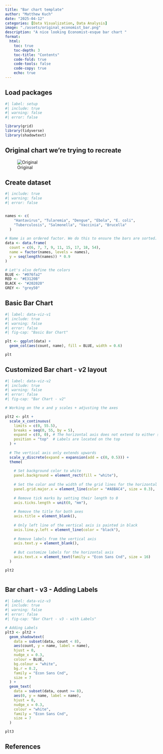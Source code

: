 ```yaml
---
title: "Bar chart template"
author: "Matthew Kuch"
date: "2025-04-12"
categories: [Data Visualization, Data Analysis]
image: "./assets/original_economist_bar.png"
description: "A nice looking Economist-esque bar chart "
format: 
  html:
    toc: true
    toc-depth: 3
    toc-title: "Contents"
    code-fold: true
    code-tools: false
    code-copy: true
    echo: true
---
```


## Load packages

```r
#| label: setup
#| include: true
#| warning: false
#| error: false

library(grid)
library(tidyverse)
library(shadowtext)

```

## Original chart we're trying to recreate

![Original](./assets/original_economist_bar.png)


## Create dataset
```r
#| include: true
#| warning: false
#| error: false


names <- c(
    "Hantavirus", "Tularemia", "Dengue", "Ebola", "E. coli", 
    "Tuberculosis", "Salmonella", "Vaccinia", "Brucella"
  )
  
# Name is an ordered factor. We do this to ensure the bars are sorted.
data <- data.frame(
  count = c(6, 7, 7, 9, 11, 15, 17, 18, 54), 
  name = factor(names, levels = names),
  y = seq(length(names)) * 0.9
)

# Let's also define the colors
BLUE <- "#076fa2"
RED <- "#E3120B"
BLACK <- "#202020"
GREY <- "grey50"


```


## Basic Bar Chart

```r
#| label: data-viz-v1
#| include: true
#| warning: false
#| error: false
#| fig-cap: "Basic Bar Chart"

plt <- ggplot(data) +
  geom_col(aes(count, name), fill = BLUE, width = 0.6) 

plt

```

## Customized Bar chart - v2 layout
```r
#| label: data-viz-v2
#| include: true
#| warning: false
#| error: false
#| fig-cap: "Bar Chart - v2"

# Working on the x and y scales + adjusting the axes

plt2 <- plt + 
  scale_x_continuous(
    limits = c(0, 55.5),
    breaks = seq(0, 55, by = 5), 
    expand = c(0, 0), # The horizontal axis does not extend to either side
    position = "top"  # Labels are located on the top
  ) +
  
  # The vertical axis only extends upwards 
  scale_y_discrete(expand = expansion(add = c(0, 0.5))) +
  theme(
    
    # Set background color to white
    panel.background = element_rect(fill = "white"),
    
    # Set the color and the width of the grid lines for the horizontal axis
    panel.grid.major.x = element_line(color = "#A8BAC4", size = 0.3),
    
    # Remove tick marks by setting their length to 0
    axis.ticks.length = unit(0, "mm"),
    
    # Remove the title for both axes
    axis.title = element_blank(),
    
    # Only left line of the vertical axis is painted in black
    axis.line.y.left = element_line(color = "black"),
    
    # Remove labels from the vertical axis
    axis.text.y = element_blank(),
    
    # But customize labels for the horizontal axis
    axis.text.x = element_text(family = "Econ Sans Cnd", size = 16)
  )

plt2



```
## Bar chart - v3 - Adding Labels
```r
#| label: data-viz-v3
#| include: true
#| warning: false
#| error: false
#| fig-cap: "Bar Chart - v3 - with Labels"

# Adding Labels
plt3 <- plt2 + 
  geom_shadowtext(
    data = subset(data, count < 8),
    aes(count, y = name, label = name),
    hjust = 0,
    nudge_x = 0.3,
    colour = BLUE,
    bg.colour = "white",
    bg.r = 0.2,
    family = "Econ Sans Cnd",
    size = 7
  ) + 
  geom_text(
    data = subset(data, count >= 8),
    aes(0, y = name, label = name),
    hjust = 0,
    nudge_x = 0.3,
    colour = "white",
    family = "Econ Sans Cnd",
    size = 7
  )

plt3


```



## References

::: {#refs}
:::